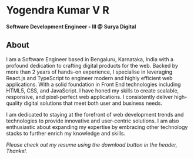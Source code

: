 
# Yogendra Kumar V R

**Software Development Engineer - III @ Surya Digital**

<SocialMediaInformation />

## About

I am a Software Engineer based in Bengaluru, Karnataka, India with a profound dedication to crafting digital products for the web. Backed by more than 2 years of hands-on experience, I specialise in leveraging React.js and TypeScript to engineer modern and highly efficient web applications.
With a solid foundation in Front End technologies including HTML5, CSS, and JavaScript. I have honed my skills to create scalable, responsive, and pixel-perfect web applications. I consistently deliver high-quality digital solutions that meet both user and business needs.

I am dedicated to staying at the forefront of web development trends and technologies to provide innovative and user-centric solutions.
I am also enthusiastic about expanding my expertise by embracing other technology stacks to further enrich my knowledge and skills.

*Please check out my resume using the download button in the header, Thanks!.*
